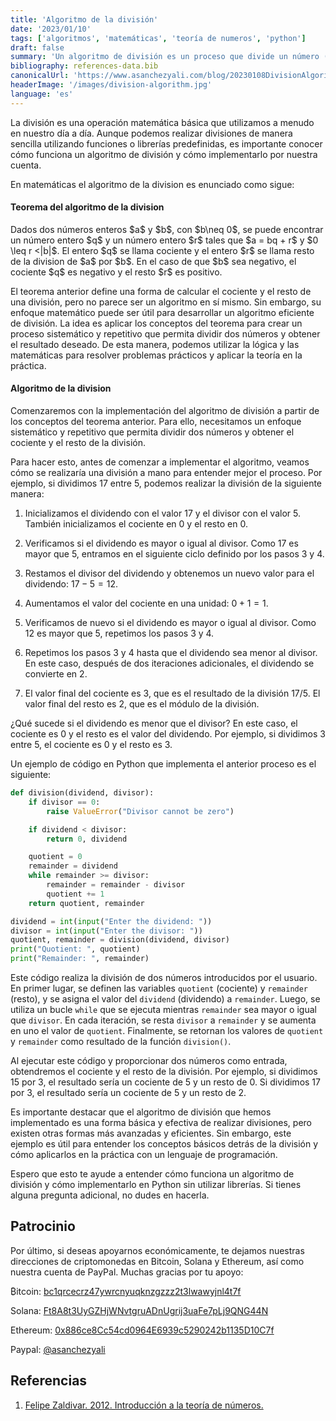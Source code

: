 ```yaml
---
title: 'Algoritmo de la división'
date: '2023/01/10'
tags: ['algoritmos', 'matemáticas', 'teoría de numeros', 'python']
draft: false
summary: 'Un algoritmo de división es un proceso que divide un número (llamado el dividendo) por otro número (llamado el divisor) y obtiene el cociente y el resto de la división. Se puede implementar un algoritmo de división en Python utilizando un ciclo while y restando el divisor del dividendo en cada iteración. Conocer cómo funciona un algoritmo de división y cómo implementarlo por nuestra cuenta es útil para entender mejor cómo funcionan las divisiones y puede ser útil en situaciones donde no podemos utilizar librerías o funciones predefinidas.'
bibliography: references-data.bib
canonicalUrl: 'https://www.asanchezyali.com/blog/20230108DivisionAlgorithm/'
headerImage: '/images/division-algorithm.jpg'
language: 'es'
---
```


La división es una operación matemática básica que utilizamos a menudo en nuestro día a día. Aunque podemos realizar divisiones de manera sencilla utilizando funciones o librerías predefinidas, es importante conocer cómo funciona un algoritmo de división y cómo implementarlo por nuestra cuenta. 

En matemáticas el algoritmo de la division es enunciado como sigue:

#### Teorema del algoritmo de la division
<div className="italic text-gray-50">Dados dos números enteros $a$ y $b$, con $b\neq 0$, se puede encontrar un número entero $q$ y un número entero $r$ tales que $a = bq + r$ y $0 \leq r <|b|$. El entero $q$ se llama cociente y el entero $r$ se llama resto de la division de $a$ por $b$. En el caso de que $b$ sea negativo, el cociente $q$ es negativo y el resto $r$ es positivo.</div>

El teorema anterior define una forma de calcular el cociente y el resto de una división, pero no parece ser un algoritmo en sí mismo. Sin embargo, su enfoque matemático puede ser útil para desarrollar un algoritmo eficiente de división. La idea es aplicar los conceptos del teorema para crear un proceso sistemático y repetitivo que permita dividir dos números y obtener el resultado deseado. De esta manera, podemos utilizar la lógica y las matemáticas para resolver problemas prácticos y aplicar la teoría en la práctica.

#### Algoritmo de la division

Comenzaremos con la implementación del algoritmo de división a partir de los conceptos del teorema anterior. Para ello, necesitamos un enfoque sistemático y repetitivo que permita dividir dos números y obtener el cociente y el resto de la división.

Para hacer esto, antes de comenzar a implementar el algoritmo, veamos cómo se realizaría una división a mano para entender mejor el proceso. Por ejemplo, si dividimos $17$ entre $5$, podemos realizar la división de la siguiente manera:

1. Inicializamos el dividendo con el valor $17$ y el divisor con el valor $5$. También inicializamos el cociente en $0$ y el resto en $0$.

2. Verificamos si el dividendo es mayor o igual al divisor. Como $17$ es mayor que $5$, entramos en el siguiente ciclo definido por los pasos $3$ y $4$.

3. Restamos el divisor del dividendo y obtenemos un nuevo valor para el dividendo: $17 - 5 = 12$.

4. Aumentamos el valor del cociente en una unidad: $0 + 1 = 1$.

5. Verificamos de nuevo si el dividendo es mayor o igual al divisor. Como $12$ es mayor que $5$, repetimos los pasos $3$ y $4$.

6. Repetimos los pasos $3$ y $4$ hasta que el dividendo sea menor al divisor. En este caso, después de dos iteraciones adicionales, el dividendo se convierte en $2$.

7. El valor final del cociente es $3$, que es el resultado de la división $17 / 5$. El valor final del resto es $2$, que es el módulo de la división.

¿Qué sucede si el dividendo es menor que el divisor? En este caso, el cociente es $0$ y el resto es el valor del dividendo. Por ejemplo, si dividimos $3$ entre $5$, el cociente es $0$ y el resto es $3$.

Un ejemplo de código en Python que implementa el anterior proceso es el siguiente:

```python
def division(dividend, divisor):
    if divisor == 0:
        raise ValueError("Divisor cannot be zero")

    if dividend < divisor:
        return 0, dividend

    quotient = 0
    remainder = dividend
    while remainder >= divisor:
        remainder = remainder - divisor
        quotient += 1
    return quotient, remainder

dividend = int(input("Enter the dividend: "))
divisor = int(input("Enter the divisor: "))
quotient, remainder = division(dividend, divisor)
print("Quotient: ", quotient)
print("Remainder: ", remainder)
```

Este código realiza la división de dos números introducidos por el usuario. En primer lugar, se definen las variables `quotient` (cociente) y `remainder` (resto), y se asigna el valor del `dividend` (dividendo) a `remainder`. Luego, se utiliza un bucle `while` que se ejecuta mientras `remainder` sea mayor o igual que `divisor`. En cada iteración, se resta `divisor` a `remainder` y se aumenta en uno el valor de `quotient`. Finalmente, se retornan los valores de `quotient` y `remainder` como resultado de la función `division()`.

Al ejecutar este código y proporcionar dos números como entrada, obtendremos el cociente y el resto de la división. Por ejemplo, si dividimos 15 por 3, el resultado sería un cociente de 5 y un resto de 0. Si dividimos 17 por 3, el resultado sería un cociente de 5 y un resto de 2.

Es importante destacar que el algoritmo de división que hemos implementado es una forma básica y efectiva de realizar divisiones, pero existen otras formas más avanzadas y eficientes. Sin embargo, este ejemplo es útil para entender los conceptos básicos detrás de la división y cómo aplicarlos en la práctica con un lenguaje de programación.

Espero que esto te ayude a entender cómo funciona un algoritmo de división y cómo implementarlo en Python sin utilizar librerías. Si tienes alguna pregunta adicional, no dudes en hacerla.

## Patrocinio

Por último, si deseas apoyarnos económicamente, te dejamos nuestras direcciones de criptomonedas en Bitcoin, Solana y Ethereum, así como nuestra cuenta de PayPal. Muchas gracias por tu apoyo:

₿itcoin: [bc1qrcecrz47ywrcnyuqknzgzzz2t3lwawyjnl4t7f](https://www.exodus.com/)

Solana: [Ft8A8t3UyGZHjWNvtgruADnUgrij3uaFe7pLj9QNG44N](https://phantom.app/)

Ethereum: [0x886ce8Cc54cd0964E6939c5290242b1135D10C7f](https://metamask.io/)

Paypal: [@asanchezyali](https://paypal.me/asanchezyali?country.x=CO&locale.x=es_XC)

## Referencias

1. [Felipe Zaldivar. 2012. Introducción a la teoría de números.](http://cbt1.edu.mx/Educacion/OC/Matematicas/Recursos/publication.pdf)
